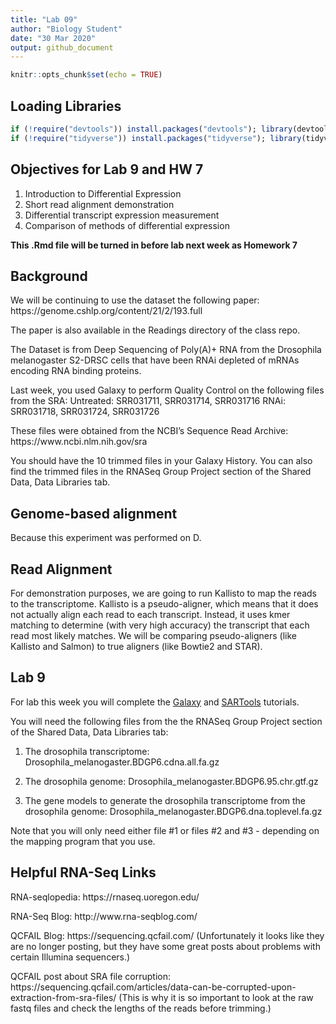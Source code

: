 ```yaml
---
title: "Lab 09"
author: "Biology Student"
date: "30 Mar 2020"
output: github_document
---
```


```r
knitr::opts_chunk$set(echo = TRUE)
```

## Loading Libraries

```r
if (!require("devtools")) install.packages("devtools"); library(devtools)
if (!require("tidyverse")) install.packages("tidyverse"); library(tidyverse) # Load tidyverse last
```

## Objectives for Lab 9 and HW 7

1. Introduction to Differential Expression
2. Short read alignment demonstration
3. Differential transcript expression measurement
4. Comparison of methods of differential expression

**This .Rmd file will be turned in before lab next week as Homework 7**

## Background

We will be continuing to use the dataset the following paper: 
https://genome.cshlp.org/content/21/2/193.full

The paper is also available in the Readings directory of the class repo.

The Dataset is from Deep Sequencing of Poly(A)+ RNA from the Drosophila melanogaster S2-DRSC cells that have been RNAi depleted of mRNAs encoding RNA binding proteins. 

Last week, you used Galaxy to perform Quality Control on the following files from the SRA: 
Untreated: SRR031711, SRR031714, SRR031716
RNAi: SRR031718, SRR031724, SRR031726

These files were obtained from the NCBI's Sequence Read Archive: https://www.ncbi.nlm.nih.gov/sra

You should have the 10 trimmed files in your Galaxy History. 
You can also find the trimmed files in the RNASeq Group Project section of the Shared Data, Data Libraries tab.

## Genome-based alignment

Because this experiment was performed on D.

## Read Alignment

For demonstration purposes, we are going to run Kallisto to map the reads to the transcriptome. 
Kallisto is a pseudo-aligner, which means that it does not actually align each read to each transcript.
Instead, it uses kmer matching to determine (with very high accuracy) the transcript that each read most likely matches. 
We will be comparing pseudo-aligners (like Kallisto and Salmon) to true aligners (like Bowtie2 and STAR).

## Lab 9

For lab this week you will complete the [Galaxy](1-Galaxy.md) and [SARTools](2-SARTools.md) tutorials. 

You will need the following files from the the RNASeq Group Project section of the Shared Data, Data Libraries tab:

1. The drosophila transcriptome:
Drosophila_melanogaster.BDGP6.cdna.all.fa.gz

2. The drosophila genome:
Drosophila_melanogaster.BDGP6.95.chr.gtf.gz

3. The gene models to generate the drosophila transcriptome from the drosophila genome:
Drosophila_melanogaster.BDGP6.dna.toplevel.fa.gz

Note that you will only need either file #1 or files #2 and #3 - depending on the mapping program that you use.

## Helpful RNA-Seq Links

RNA-seqlopedia: https://rnaseq.uoregon.edu/

RNA-Seq Blog: http://www.rna-seqblog.com/

QCFAIL Blog: https://sequencing.qcfail.com/
(Unfortunately it looks like they are no longer posting, but they have some great posts about problems with certain Illumina sequencers.)

QCFAIL post about SRA file corruption: https://sequencing.qcfail.com/articles/data-can-be-corrupted-upon-extraction-from-sra-files/ 
(This is why it is so important to look at the raw fastq files and check the lengths of the reads before trimming.)
